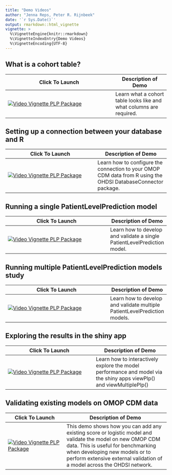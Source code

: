 ```yaml
---
title: "Demo Videos"
author: "Jenna Reps, Peter R. Rijnbeek"
date: '`r Sys.Date()`'
output: rmarkdown::html_vignette
vignette: >
  %\VignetteEngine{knitr::rmarkdown}
  %\VignetteIndexEntry{Demo Videos}
  %\VignetteEncoding{UTF-8}
---
```


## What is a cohort table?

| Click To Launch                                                                                                                              | Description of Demo                                                 |
|-----------------------------------------------|------------------------|
| [![Video Vignette PLP Package](https://img.youtube.com/vi/BEukCbT8UoA/0.jpg){alt="Video Vignette PLP Package"}](https://youtu.be/GY2ZTcizY90) | Learn what a cohort table looks like and what columns are required. |

## Setting up a connection between your database and R

| Click To Launch                                                                                                                              | Description of Demo                                                                                           |
|----------------------------------------|--------------------------------|
| [![Video Vignette PLP Package](https://img.youtube.com/vi/BEukCbT8UoA/0.jpg){alt="Video Vignette PLP Package"}](https://youtu.be/8F2X5SKN64w) | Learn how to configure the connection to your OMOP CDM data from R using the OHDSI DatabaseConnector package. |

## Running a single PatientLevelPrediction model

| Click To Launch                                                                                                                              | Description of Demo                                                      |
|-----------------------------------------------|-------------------------|
| [![Video Vignette PLP Package](https://img.youtube.com/vi/7AraOsTynD4/0.jpg){alt="Video Vignette PLP Package"}](https://youtu.be/7AraOsTynD4) | Learn how to develop and validate a single PatientLevelPrediction model. |

## Running multiple PatientLevelPrediction models study

| Click To Launch                                                                                                                              | Description of Demo                                                       |
|-----------------------------------------------|-------------------------|
| [![Video Vignette PLP Package](https://img.youtube.com/vi/7wUilx580PE/0.jpg){alt="Video Vignette PLP Package"}](https://youtu.be/7wUilx580PE) | Learn how to develop and validate multiple PatientLevelPrediction models. |

## Exploring the results in the shiny app

| Click To Launch                                                                                                                              | Description of Demo                                                                                                   |
|---------------------------------------|---------------------------------|
| [![Video Vignette PLP Package](https://img.youtube.com/vi/BulmuH32y_Y/0.jpg){alt="Video Vignette PLP Package"}](https://youtu.be/BulmuH32y_Y) | Learn how to interactively explore the model performance and model via the shiny apps viewPlp() and viewMultiplePlp() |

## Validating existing models on OMOP CDM data

| Click To Launch                                                                                                                              | Description of Demo                                                                                                                                                                                                                                           |
|--------------------------|----------------------------------------------|
| [![Video Vignette PLP Package](https://img.youtube.com/vi/BEukCbT8UoA/0.jpg){alt="Video Vignette PLP Package"}](https://youtu.be/oBsfg9hfrpI) | This demo shows how you can add any existing score or logistic model and validate the model on new OMOP CDM data. This is useful for benchmarking when developing new models or to perform extensive external validation of a model across the OHDSI network. |
